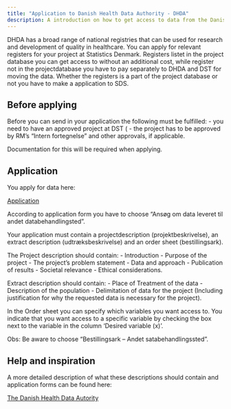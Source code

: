 ```yaml
---
title: "Application to Danish Health Data Authority - DHDA"
description: A introduction on how to get access to data from the Danish Health Data Authority
---
```


DHDA has a broad range of national registries that can be used for research and development of quality in healthcare.
You can apply for relevant registers for your project at Statistics Denmark.
Registers listet in the project database you can get access to without an additional cost, while register not in the projectdatabase you have to pay separately to DHDA and DST for moving the data. Whether the registers is a part of the project database or not you have to make a application to SDS. 

## Before applying

Before you can send in your application the following must be fulfilled:
- you need to have an approved project at DST (
- the project has to be approved by RM's "Intern fortegnelse" and other approvals, if applicable.

Documentation for this will be required when applying.

## Application

You apply for data here:

[Application](https://sundhedsdatastyrelsen.dk/data-og-registre/forskerservice/ansoeg-om-data) 

According to application form you have to choose "Ansøg om data leveret til andet databehandlingsted".

Your application must contain a projectdescription (projektbeskrivelse), an extract description (udtræksbeskrivelse) and an order sheet (bestillingsark).

The Project description should contain:
- Introduction
- Purpose of the project
- The project's problem statement
- Data and approach
- Publication of results
- Societal relevance
- Ethical considerations.

Extract description should contain: 
- Place of Treatment of the data
- Description of the population
- Delimitation of data for the project (Including justification for why the requested data is necessary for the project).

In the Order sheet you can specify which variables you want access to. 
You indicate that you want access to a specific variable by checking the box next to the variable in the column 'Desired variable (x)'. 

Obs: Be aware to choose "Bestillingsark – Andet satabehandlingssted".

## Help and inspiration

A more detailed description of what these descriptions should contain and application forms can be found here: 

[The Danish Health Data Autority](https://sundhedsdatastyrelsen.dk/data-og-registre/forskerservice/foer-du-soeger/beskrivelse-af-projekt-og-data) 
